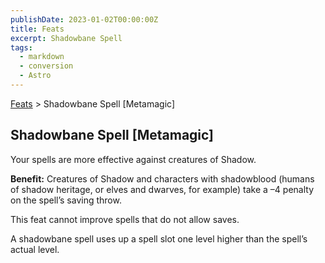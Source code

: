 ```yaml
---
publishDate: 2023-01-02T00:00:00Z
title: Feats
excerpt: Shadowbane Spell
tags:
  - markdown
  - conversion
  - Astro
---
```


[Feats](arcana-d20-srd-feats-index) > Shadowbane Spell [Metamagic]

## Shadowbane Spell [Metamagic]

Your spells are more effective against creatures of Shadow.

**Benefit:** Creatures of Shadow and characters with shadowblood (humans of
shadow heritage, or elves and dwarves, for example) take a –4 penalty on the
spell’s saving throw.

This feat cannot improve spells that do not allow saves.

A shadowbane spell uses up a spell slot one level higher than the spell’s
actual level.

